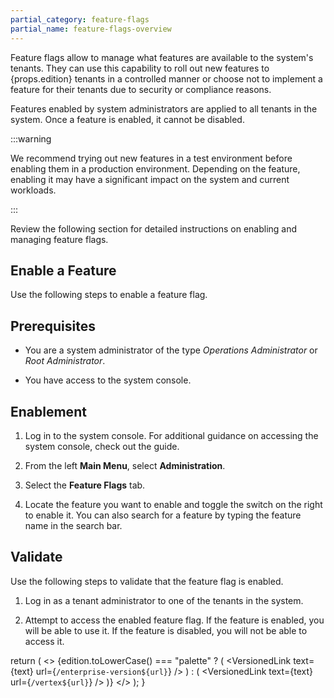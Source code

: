 ```yaml
---
partial_category: feature-flags
partial_name: feature-flags-overview
---
```


<!-- prettier-ignore -->
Feature flags allow <PaletteURL text="system administrators" edition={props.edition}  url="/system-management/account-management/#system-administrators" /> to 
manage what features are available to the system's tenants. They can use this capability to roll out new features to {props.edition} tenants in a controlled manner or choose not to implement a feature for their tenants due to security or compliance reasons.

Features enabled by system administrators are applied to all tenants in the system. Once a feature is enabled, it cannot
be disabled.

:::warning

We recommend trying out new features in a test environment before enabling them in a production environment. Depending
on the feature, enabling it may have a significant impact on the system and current workloads.

:::

Review the following section for detailed instructions on enabling and managing feature flags.

## Enable a Feature

Use the following steps to enable a feature flag.

## Prerequisites

- You are a system administrator of the type _Operations Administrator_ or _Root Administrator_.

- You have access to the system console.

## Enablement

<!-- prettier-ignore -->
1. Log in to the system console. For additional guidance on accessing the system console, check out the
   <PaletteURL
     edition={props.edition}
     text="Access the System Console"
     url="/system-management/#access-the-system-console"
   /> guide.

2. From the left **Main Menu**, select **Administration**.

3. Select the **Feature Flags** tab.

4. Locate the feature you want to enable and toggle the switch on the right to enable it. You can also search
   for a feature by typing the feature name in the search bar.

## Validate

Use the following steps to validate that the feature flag is enabled.

1. Log in as a tenant administrator to one of the tenants in the system.

2. Attempt to access the enabled feature flag. If the feature is enabled, you will be able to use it. If the feature is
   disabled, you will not be able to access it.

  return (
    <>
      {edition.toLowerCase() === "palette" ? (
        <VersionedLink text={text} url={`/enterprise-version${url}`} />
      ) : (
        <VersionedLink text={text} url={`/vertex${url}`} />
      )}
    </>
  );
}
